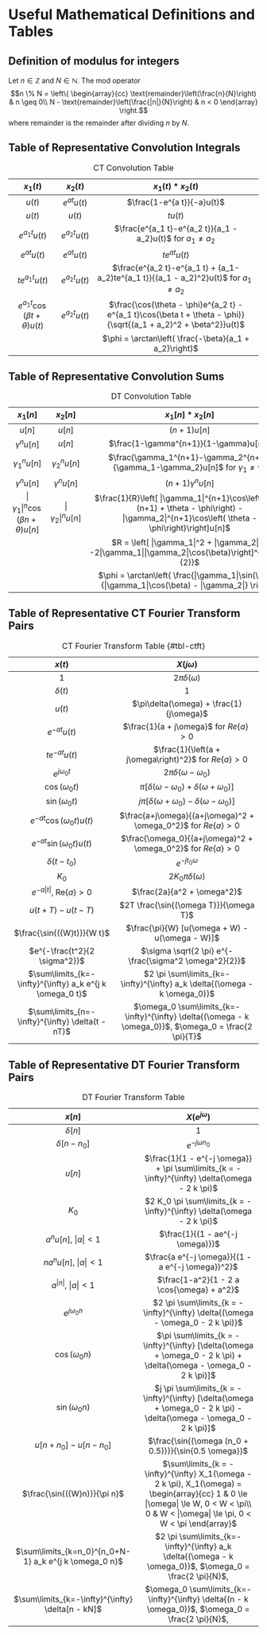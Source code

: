 # Useful Mathematical Definitions and Tables

## Definition of modulus for integers

Let $n\in\mathbb{Z}$ and $N \in \mathbb{N}$. The mod operator
$$n \% N = \left\{ \begin{array}{cc}
  \text{remainder}\left(\frac{n}{N}\right) & n \geq 0\\
  N - \text{remainder}\left(\frac{|n|}{N}\right) & n < 0
  \end{array}
\right.$$ where $\text{remainder}$ is the remainder after dividing $n$
by $N$.

## Table of Representative Convolution Integrals {#table:ctconv}

                 $x_1(t)$                     $x_2(t)$                                                       $x_1(t) * x_2(t)$
  --------------------------------------- ----------------- --------------------------------------------------------------------------------------------------------------------
                  $u(t)$                    $e^{a t}u(t)$                                                $\frac{1-e^{a t}}{-a}u(t)$
                  $u(t)$                       $u(t)$                                                             $tu(t)$
              $e^{a_1 t}u(t)$              $e^{a_2 t}u(t)$                             $\frac{e^{a_1 t}-e^{a_2 t}}{a_1 - a_2}u(t)$ for $a_1 \neq a_2$
               $e^{a t}u(t)$                $e^{a t}u(t)$                                                      $te^{a t}u(t)$
             $te^{a_1 t}u(t)$              $e^{a_2 t}u(t)$                $\frac{e^{a_2 t}-e^{a_1 t} + (a_1-a_2)te^{a_1 t}}{(a_1 - a_2)^2}u(t)$ for $a_1 \neq a_2$
   $e^{a_1 t}\cos(\beta t + \theta)u(t)$   $e^{a_2 t}u(t)$   $\frac{\cos(\theta - \phi)e^{a_2 t} - e^{a_1 t}\cos(\beta t + \theta - \phi)}{\sqrt{(a_1 + a_2)^2 + \beta^2}}u(t)$
                                                                                           $\phi = \arctan\left( \frac{-\beta}{a_1 + a_2}\right)$

  : CT Convolution Table

## Table of Representative Convolution Sums {#table:dtconv}

                          $x_1[n]$                                $x_2[n]$                                                                       $x_1[n] * x_2[n]$
  -------------------------------------------------------- ---------------------- ------------------------------------------------------------------------------------------------------------------------------------------------
                           $u[n]$                                  $u[n]$                                                                           $(n+1)u[n]$
                      $\gamma^{n}u[n]$                             $u[n]$                                                              $\frac{1-\gamma^{n+1}}{1-\gamma}u[n]$
                     $\gamma_1^{n}u[n]$                      $\gamma_2^{n}u[n]$                              $\frac{\gamma_1^{n+1}-\gamma_2^{n+1}}{\gamma_1-\gamma_2}u[n]$ for $\gamma_1 \neq \gamma_2$
                      $\gamma^{n}u[n]$                        $\gamma^{n}u[n]$                                                                 $(n+1)\gamma^{n}u[n]$
   $|\gamma_1|^{n}\cos\left(\beta n + \theta \right)u[n]$   $|\gamma_2|^{n}u[n]$   $\frac{1}{R}\left[ |\gamma_1|^{n+1}\cos\left( \beta (n+1) + \theta - \phi\right) - |\gamma_2|^{n+1}\cos\left( \theta - \phi\right)\right]u[n]$
                                                                                                          $R = \left[ |\gamma_1|^2 + |\gamma_2|^2 -2|\gamma_1||\gamma_2|\cos(\beta)\right]^{\frac{1}{2}}$
                                                                                                          $\phi = \arctan\left( \frac{|\gamma_1|\sin(\beta)}{|\gamma_1|\cos(\beta) - |\gamma_2|} \right)$

  : DT Convolution Table

## Table of Representative CT Fourier Transform Pairs {#table:ctft}


                            $x(t)$                                                                          $X(j\omega)$
  ----------------------------------------------------------- ---------------------------------------------------------------------------------------------------------
                              $1$                                                                       $2\pi\delta(\omega)$
                          $\delta(t)$                                                                            $1$
                            $u(t)$                                                             $\pi\delta(\omega) + \frac{1}{j\omega}$
                         $e^{-at}u(t)$                                                        $\frac{1}{a + j\omega}$ for $Re\{a\} > 0$
                        $te^{-at}u(t)$                                                $\frac{1}{\left(a + j\omega\right)^2}$ for $Re\{a\} > 0$
                       $e^{j\omega_0 t}$                                                            $2\pi\delta(\omega-\omega_0)$
                      $\cos(\omega_0 t)$                                        $\pi\left[ \delta(\omega-\omega_0) + \delta(\omega+\omega_0)\right]$
                      $\sin(\omega_0 t)$                                        $j\pi\left[ \delta(\omega+\omega_0) - \delta(\omega-\omega_0)\right]$
                 $e^{-at}\cos(\omega_0 t)u(t)$                                    $\frac{a+j\omega}{(a+j\omega)^2 + \omega_0^2}$ for $Re\{a\} > 0$
                 $e^{-at}\sin(\omega_0 t)u(t)$                                     $\frac{\omega_0}{(a+j\omega)^2 + \omega_0^2}$ for $Re\{a\} > 0$
                       $\delta(t - t_0)$                                                                 $e^{-j t_0 \omega}$
                             $K_0$                                                                   $2 K_0 \pi \delta(\omega)$
               $e^{-a|t|}$, $\text{Re}\{a\} > 0$                                                     $\frac{2a}{a^2 + \omega^2}$
                     $u(t + T) - u(t - T)$                                                     $2T \frac{\sin{(\omega T)}}{\omega T}$
                  $\frac{\sin{({W}t)}}{W t}$                                               $\frac{\pi}{W} [u(\omega + W) - u(\omega - W)]$
                 $e^{-\frac{t^2}{2 \sigma^2}}$                                         $\sigma \sqrt{2 \pi} e^{-\frac{\sigma^2 \omega^2}{2}}$
   $\sum\limits_{k=-\infty}^{\infty} a_k e^{j k \omega_0 t}$                 $2 \pi \sum\limits_{k=-\infty}^{\infty} a_k \delta{(\omega - k \omega_0)}$
       $\sum\limits_{n=-\infty}^{\infty} \delta(t - nT)$       $\omega_0 \sum\limits_{k=-\infty}^{\infty} \delta{(\omega - k \omega_0)}$, $\omega_0 = \frac{2 \pi}{T}$

  : CT Fourier Transform Table {#tbl-ctft}

## Table of Representative DT Fourier Transform Pairs {#table:dtft}

                           $x[n]$                                                                              $X(e^{j\omega})$
  -------------------------------------------------------- -------------------------------------------------------------------------------------------------------------------------
                        $\delta[n]$                                                                                   $1$
                     $\delta[n - n_0]$                                                                        $e^{-j \omega n_0}$
                           $u[n]$                                      $\frac{1}{1 - e^{-j \omega}} + \pi \sum\limits_{k = - \infty}^{\infty} \delta(\omega - 2 k \pi)$
                           $K_0$                                                   $2 K_0 \pi \sum\limits_{k = - \infty}^{\infty} \delta(\omega - 2 k \pi)$
                   $a^n u[n]$, $|a| < 1$                                                               $\frac{1}{(1 - ae^{-j \omega)}}$
                  $n a^n u[n]$, $|a| < 1$                                                      $\frac{a e^{-j \omega}}{(1 - a e^{-j \omega})^2}$
                    $a^{|n|}$, $|a| < 1$                                                          $\frac{1-a^2}{1 - 2 a \cos{\omega} + a^2}$
                     $e^{j \omega_0 n}$                                        $2 \pi \sum\limits_{k = - \infty}^{\infty} \delta{(\omega - \omega_0 - 2 k \pi)}$
                    $\cos{(\omega_0 n)}$                     $\pi \sum\limits_{k = - \infty}^{\infty} [\delta(\omega + \omega_0 - 2 k \pi) + \delta(\omega - \omega_0 - 2 k \pi)]$
                    $\sin{(\omega_0 n)}$                    $j \pi \sum\limits_{k = - \infty}^{\infty} [\delta(\omega + \omega_0 - 2 k \pi) - \delta(\omega - \omega_0 - 2 k \pi)]$
                 $u[n + n_0] - u[n - n_0]$                                                   $\frac{\sin{(\omega (n_0 + 0.5))}}{\sin{0.5 \omega}}$
                $\frac{\sin{({W}n)}}{\pi n}$                                $\sum\limits_{k = - \infty}^{\infty} X_1(\omega - 2 k \pi), X_1(\omega) = \begin{array}{cc} 1 & 0 \le |\omega| \le W, 0 < W < \pi\\ 0 & W < |\omega| \le \pi,  0 < W < \pi \end{array}$
   $\sum\limits_{k=n_0}^{n_0+N-1} a_k e^{j k \omega_0 n}$          $2 \pi \sum\limits_{k=-\infty}^{\infty} a_k \delta{(\omega - k \omega_0)}$, $\omega_0 = \frac{2 \pi}{N}$,
     $\sum\limits_{k=-\infty}^{\infty} \delta[n - kN]$                $\omega_0 \sum\limits_{k=-\infty}^{\infty} \delta{(n - k \omega_0)}$, $\omega_0 = \frac{2 \pi}{N}$,

  : DT Fourier Transform Table

